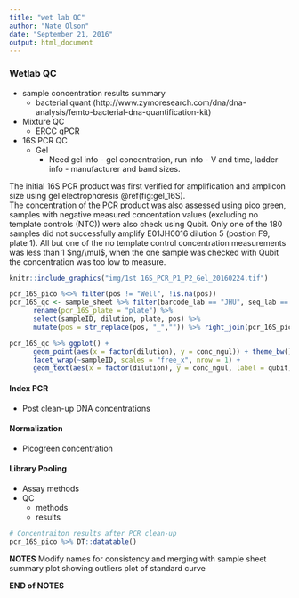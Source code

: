 ```yaml
---
title: "wet lab QC"
author: "Nate Olson"
date: "September 21, 2016"
output: html_document
---
```


### Wetlab QC  
* sample concentration results summary  
    + bacterial quant (http://www.zymoresearch.com/dna/dna-analysis/femto-bacterial-dna-quantification-kit)  
    

* Mixture QC  
    + ERCC qPCR  
* 16S PCR QC
   + Gel  
        - Need gel info - gel concentration, run info - V and time, ladder info - manufacturer and band sizes. 

The initial 16S PCR product was first verified for amplification and amplicon size using gel electrophoresis \@ref(fig:gel_16S).  
The concentration of the PCR product was also assessed using pico green, samples with negative measured concentation values (excluding no template controls (NTC)) were also check using Qubit. Only one of the 180 samples did not successfully amplify E01JH0016 dilution 5 (postion F9, plate 1).  All but one of the no template control concentration measurements was less than 1 $ng/\mul$, when the one sample was checked with Qubit the concentration was too low to measure.   


```r
knitr::include_graphics("img/1st 16S_PCR_P1_P2_Gel_20160224.tif")
```

```r
pcr_16S_pico %<>% filter(pos != "Well", !is.na(pos)) 
pcr_16S_qc <- sample_sheet %>% filter(barcode_lab == "JHU", seq_lab == "JHU") %>% 
      rename(pcr_16S_plate = "plate") %>% 
      select(sampleID, dilution, plate, pos) %>% 
      mutate(pos = str_replace(pos, "_","")) %>% right_join(pcr_16S_pico)

pcr_16S_qc %>% ggplot() + 
      geom_point(aes(x = factor(dilution), y = conc_ngul)) + theme_bw() + 
      facet_wrap(~sampleID, scales = "free_x", nrow = 1) +
      geom_text(aes(x = factor(dilution), y = conc_ngul, label = qubit),nudge_y = -0.25, nudge_x = 1)
```





#### Index PCR  
* Post clean-up DNA concentrations

#### Normalization
* Picogreen concentration

#### Library Pooling
* Assay methods   
* QC  
    * methods  
    * results 

```r
# Concentraiton results after PCR clean-up
pcr_16S_pico %>% DT::datatable()
```

__NOTES__
Modify names for consistency and merging with sample sheet
summary plot showing outliers
plot of standard curve

__END of NOTES__